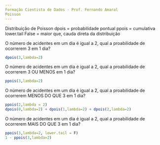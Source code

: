 ```yaml
---
Formação Cientista de Dados - Prof. Fernando Amaral
Poisson
---
```

Distribuição de Poisson
dpois = probabilidade pontual
ppois = cumulativa
lower.tail False = maior que, cauda direta da distribuição

O número de acidentes em um dia é igual a 2, qual a proabilidade de ocorrerem 3 em 1 dia?
```r
dpois(3,lambda=2)
```
O número de acidentes em um dia é igual a 2, qual a proabilidade de ocorrerem 3 OU MENOS em 1 dia?
```r
ppois(3,lambda=2)
```
O número de acidentes em um dia é igual a 2, qual a proabilidade de ocorrerem MENOS DO QUE 3 em 1 dia?
```r
ppois(2,lambda = 2)
dpois(0,lambda=2) + dpois(1,lambda=2) + dpois(2,lambda=2)
```
O número de acidentes em um dia é igual a 2, qual a proabilidade de ocorrerem MAIS DO QUE 3 em 1 dia?
```r
ppois(3,lambda=2, lower.tail = F) 
1 - ppois(3,lambda=2) 
```
